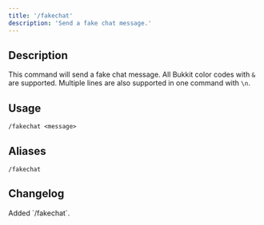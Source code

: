 ```yaml
---
title: '/fakechat'
description: 'Send a fake chat message.'
---
```


## Description

This command will send a fake chat message. All Bukkit color codes with `&` are supported. Multiple lines are also supported in one command with `\n`.

## Usage

`/fakechat <message>`

## Aliases

`/fakechat`

## Changelog

<Steps>
    <Step title={'Before Full Release'} icon={'code-branch'}>
        Added `/fakechat`.
    </Step>
</Steps>